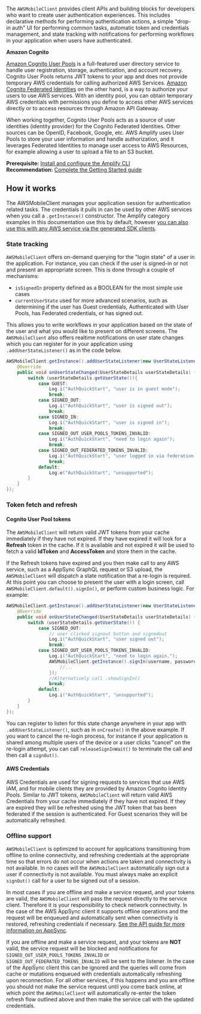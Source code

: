 The `AWSMobileClient` provides client APIs and building blocks for developers who want to create user authentication experiences. This includes declarative methods for performing authentication actions, a simple "drop-in auth" UI for performing common tasks, automatic token and credentials management, and state tracking with notifications for performing workflows in your application when users have authenticated.

**Amazon Cognito**

[Amazon Cognito User Pools](https://docs.aws.amazon.com/cognito/latest/developerguide/cognito-user-identity-pools.html) is a full-featured user directory service to handle user registration, storage, authentication, and account recovery. Cognito User Pools returns JWT tokens to your app and does not provide temporary AWS credentials for calling authorized AWS Services.
[Amazon Cognito Federated Identities](https://docs.aws.amazon.com/cognito/latest/developerguide/cognito-identity.html) on the other hand, is a way to authorize your users to use AWS services. With an identity pool, you can obtain temporary AWS credentials with permissions you define to access other AWS services directly or to access resources through Amazon API Gateway.

When working together, Cognito User Pools acts as a source of user identities (identity provider) for the Cognito Federated Identities. Other sources can be OpenID, Facebook, Google, etc. AWS Amplify uses User Pools to store your user information and handle authorization, and it leverages Federated Identities to manage user access to AWS Resources, for example allowing a user to upload a file to an S3 bucket.

**Prerequisite:** [Install and configure the Amplify CLI]()<br/>
**Recommendation:** [Complete the Getting Started guide](/[platform]/start/getting-started/introduction/)

## How it works

The AWSMobileClient manages your application session for authentication related tasks. The credentials it pulls in can be used by other AWS services when you call a `.getInstance()` constructor. The Amplify category examples in this documentation use this by default, however [you can also use this with any AWS service via the generated SDK clients](/[platform]/sdk/configuration/setup-options/).

### State tracking

`AWSMobileClient` offers on-demand querying for the "login state" of a user in the application. For instance, you can check if the user is signed-in or not and present an appropriate screen. This is done through a couple of mechanisms:

- `isSignedIn` property defined as a BOOLEAN for the most simple use cases
- `currentUserState` used for more advanced scenarios, such as determining if the user has Guest credentials, Authenticated with User Pools, has Federated credentials, or has signed out.

This allows you to write workflows in your application based on the state of the user and what you would like to present on different screens. The `AWSMobileClient` also offers realtime notifications on user state changes which you can register for in your application using `.addUserStateListener()` as in the code below.

```java
AWSMobileClient.getInstance().addUserStateListener(new UserStateListener() {
    @Override
    public void onUserStateChanged(UserStateDetails userStateDetails) {
        switch (userStateDetails.getUserState()){
            case GUEST:
                Log.i("AuthQuickStart", "user is in guest mode");
                break;
            case SIGNED_OUT:
                Log.i("AuthQuickStart", "user is signed out");
                break;
            case SIGNED_IN:
                Log.i("AuthQuickStart", "user is signed in");
                break;
            case SIGNED_OUT_USER_POOLS_TOKENS_INVALID:
                Log.i("AuthQuickStart", "need to login again");
                break;
            case SIGNED_OUT_FEDERATED_TOKENS_INVALID:
                Log.i("AuthQuickStart", "user logged in via federation, but currently needs new tokens");
                break;
            default:
                Log.e("AuthQuickStart", "unsupported");
        }
    }
});
```

### Token fetch and refresh

#### Cognito User Pool tokens
The `AWSMobileClient` will return valid JWT tokens from your cache immediately if they have not expired. If they have expired it will look for a **Refresh** token in the cache. If it is available and not expired it will be used to fetch a valid **IdToken** and **AccessToken** and store them in the cache.

If the Refresh tokens have expired and you then make call to any AWS service, such as a AppSync GraphQL request or S3 upload, the `AWSMobileClient` will dispatch a state notification that a re-login is required. At this point you can choose to present the user with a login screen, call `AWSMobileClient.default().signIn()`, or perform custom business logic. For example:

```java
AWSMobileClient.getInstance().addUserStateListener(new UserStateListener() {
    @Override
    public void onUserStateChanged(UserStateDetails userStateDetails) {
        switch (userStateDetails.getUserState()) {
            case SIGNED_OUT:
                // user clicked signout button and signedout
                Log.i("AuthQuickStart", "user signed out");
                break;
            case SIGNED_OUT_USER_POOLS_TOKENS_INVALID:
                Log.i("AuthQuickStart", "need to login again.");
                AWSMobileClient.getInstance().signIn(username, password, null, new Callback<SignInResult>() {
                    //... 
                });
                //Alternatively call .showSignIn()
                break;
            default:
                Log.i("AuthQuickStart", "unsupported");
        }
    }
});
```

You can register to listen for this state change anywhere in your app with `.addUserStateListener()`, such as in `onCreate()` in the above example. If you want to cancel the re-login process, for instance if your application is shared among multiple users of the device or a user clicks "cancel" on the re-login attempt, you can call `releaseSignInWait()` to terminate the call and then call a `signOut()`.

#### AWS Credentials

AWS Credentials are used for signing requests to services that use AWS IAM, and for mobile clients they are provided by Amazon Cognito Identity Pools. Similar to JWT tokens, `AWSMobileClient` will return valid AWS Credentials from your cache immediately if they have not expired. If they are expired they will be refreshed using the JWT token that has been federated if the session is authenticated. For Guest scenarios they will be automatically refreshed. 

### Offline support

`AWSMobileClient` is optimized to account for applications transitioning from offline to online connectivity, and refreshing credentials at the appropriate time so that errors do not occur when actions are taken and connectivity is not available. In no cases will the `AWSMobileClient` automatically sign out a user if connectivity is not available. You must always make an explicit `signOut()` call for a user to be signed out of a session. 

In most cases if you are offline and make a service request, and your tokens are valid, the `AWSMobileClient` will pass the request directly to the service client. Therefore it is your responsibility to check network connectivity. In the case of the AWS AppSync client it supports offline operations and the request will be enqueued and automatically sent when connectivity is restored, refreshing credentials if necessary. [See the API guide for more information on AppSync](/[platform]/sdk/api/graphql/).

If you are offline and make a service request, and your tokens are **NOT** valid, the service request will be blocked and notifications for `SIGNED_OUT_USER_POOLS_TOKENS_INVALID` or `SIGNED_OUT_FEDERATED_TOKENS_INVALID` will be sent to the listener. In the case of the AppSync client this can be ignored and the queries will come from cache or mutations enqueued with credentials automatically refreshing upon reconnection. For all other services, if this happens and you are offline you should not make the service request until you come back online, at which point the `AWSMobileClient` will automatically re-enter the token refresh flow outlined above and then make the service call with the updated credentials.
